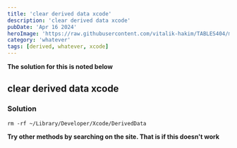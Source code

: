 ```yaml
---
title: 'clear derived data xcode'
description: 'clear derived data xcode'
pubDate: 'Apr 16 2024'
heroImage: 'https://raw.githubusercontent.com/vitalik-hakim/TABLES404/main/error_b/misc.png'
category: 'whatever'
tags: [derived, whatever, xcode]
---
```


**The solution for this is noted below**

## clear derived data xcode

### Solution

```whatever
rm -rf ~/Library/Developer/Xcode/DerivedData
```

**Try other methods by searching on the site. That is if this doesn't work**
